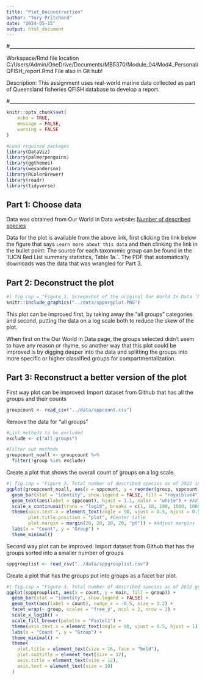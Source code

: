 ```yaml
---
title: "Plot_Deconstruction"
author: "Tory Pritchard"
date: "2024-05-15"
output: html_document
---
```


#____________________________________________________________________________

Workspace/Rmd file location
C:/Users/Admin/OneDrive/Documents/MB5370/Module_04/Mod4_Personal/QFISH_report.Rmd
File also in Git hub!

Description: This assignment uses real-world marine data collected as part of Queensland fisheries QFISH database to develop a report.

#____________________________________________________________________________

```r
knitr::opts_chunk$set(
	echo = TRUE,
	message = FALSE,
	warning = FALSE
)
```

```r
#Load required packages
library(DataViz)
library(palmerpenguins)
library(ggthemes)
library(wesanderson)
library(RColorBrewer)
library(readr)
library(tidyverse)
```


## Part 1: Choose data

Data was obtained from Our World in Data website: [Number of described species](https://ourworldindata.org/how-many-species-are-there)

Data for the plot is available from the above link, first clicking the link below the figure that says `Learn more about this data` and then clinking the link in the bullet point: The source for each taxonomic group can be found in the 'IUCN Red List summary statistics, Table 1a.`. The PDF that automatically downloads was the data that was wrangled for Part 3. 


## Part 2: Deconstruct the plot

```r
#| fig.cap = "Figure 1. Screenshot of the original Our World In Data `Number of described species` plot. Data collected from Our World in Data website."
knitr::include_graphics("../data/spporgplot.PNG")
```


This plot can be improved first, by taking away the "all groups" categories and second, putting the data on a log scale both to reduce the skew of the plot. 

When first on the Our World in Data page, the groups selected didn't seem to have any reason or rhyme, so another way that this plot could be improved is by digging deeper into the data and splitting the groups into more specific or higher classified groups for compartmentalization.


## Part 3: Reconstruct a better version of the plot

First way plot can be improved:
Import dataset from Github that has all the groups and their counts
```r
groupcount <- read_csv("../data/sppcount.csv")
```

Remove the data for "all groups"
```r
#List methods to be excluded
exclude <- c("All groups")

#Filter out methods
groupcount_noall <- groupcount %>%
  filter(!group %in% exclude)
```

Create a plot that shows the overall count of groups on a log scale.
```r
#| fig.cap = "Figure 2. Total number of described species as of 2022 in each taxonomic group transformed on a log scale. Data obtained from Our World in Data website."
ggplot(groupcount_noall, aes(x = sppcount, y = reorder(group, sppcount))) +
  geom_bar(stat = "identity", show.legend = FALSE, fill = "royalblue4") +
  geom_text(aes(label = sppcount), hjust = 1.1, color = "white") + #Adjust text position
  scale_x_continuous(trans = "log10", breaks = c(1, 10, 100, 1000, 10000, 100000, 1000000)) +
  theme(axis.text.x = element_text(angle = 90, vjust = 0.5, hjust = 0.5),
        plot.title.position = "plot", #Center title
        plot.margin = margin(20, 20, 20, 20, "pt")) + #Adjust margins
  labs(x = "Count", y = "Group") +
  theme_minimal()
```

Second way plot can be improved:
Import dataset from Github that has the groups sorted into a smaller number of groups
```r
sppgrouplist <- read_csv("../data/sppgrouplist.csv")
```

Create a plot that has the groups put into groups as a facet bar plot.
```r
#| fig.cap = "Figure 3. Total number of described species as of 2022 grouped within four main taxonomic groups: Fungi/Protists, Invertebrates, Plants and Vertebrates. Data obtained from Our World in Data website."
ggplot(sppgrouplist, aes(x = count, y = main, fill = group)) +
  geom_bar(stat = "identity", show.legend = FALSE) +
  geom_text(aes(label = count), nudge_x = -0.5, size = 3.2) +  
  facet_wrap(~ group, scales = "free_y", ncol = 2, nrow = 2) +  
  scale_x_log10() +
  scale_fill_brewer(palette = "Pastel1") +
  theme(axis.text.x = element_text(angle = 90, vjust = 0.5, hjust = 1)) +
  labs(x = "Count ", y = "Group") +
  theme_minimal() +
  theme(
    plot.title = element_text(size = 16, face = "bold"),
    plot.subtitle = element_text(size = 12),
    axis.title = element_text(size = 12),
    axis.text = element_text(size = 10)
  )
```

